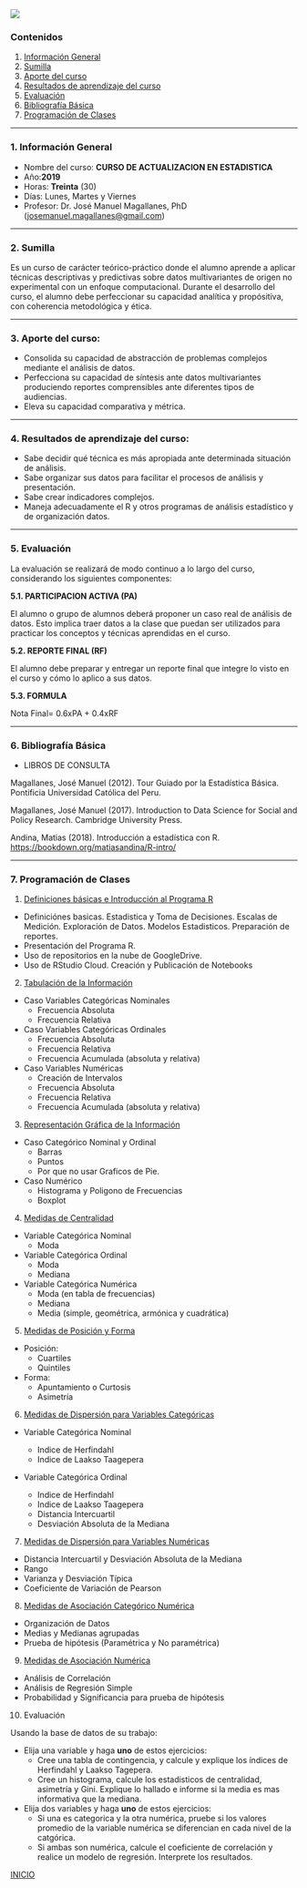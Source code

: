 ![](pics/LOGO_AID.png)

<a id='beginning'></a>

### Contenidos


1. [Información General](#part1) 
2. [Sumilla](#part2) 
3. [Aporte del curso](#part3) 
4. [Resultados de aprendizaje del curso](#part4)  
5. [Evaluación](#part5)
6. [Bibliografía Básica](#part6)
7. [Programación de Clases](#part7)
   

____

<a id='part1'></a>

### 1. Información General


* Nombre del curso: **CURSO DE ACTUALIZACION EN ESTADISTICA**
* Año:**2019**
* Horas: **Treinta** (30)
* Días: Lunes, Martes y Viernes
* Profesor:  Dr. José Manuel Magallanes, PhD ([josemanuel.magallanes@gmail.com](mailto:josemanuel.magallanes@gmail.com))

 
____
<a id='part2'></a>

### 2. Sumilla

Es un curso de carácter teórico-práctico donde el alumno aprende a aplicar técnicas descriptivas y predictivas sobre datos multivariantes de origen no experimental con un enfoque computacional. Durante el desarrollo del curso, el alumno debe perfeccionar su capacidad analítica y propósitiva, con coherencia metodológica y ética.



____
<a id='part3'></a>

### 3. Aporte del curso:

 
* Consolida su capacidad de abstracción de problemas complejos mediante el análisis de datos.
* Perfecciona su capacidad de síntesis ante datos multivariantes produciendo reportes comprensibles ante diferentes tipos de audiencias.
* Eleva su capacidad comparativa y métrica.




____
<a id='part4'></a>

### 4. Resultados de aprendizaje del curso:

* Sabe decidir qué técnica es más apropiada ante determinada situación de análisis.
* Sabe organizar sus datos para facilitar el procesos de análisis y presentación.
* Sabe crear indicadores complejos.
* Maneja adecuadamente el R y otros programas de análisis estadístico y de organización datos.




____
<a id='part5'></a>


### 5. Evaluación

La evaluación se realizará de modo continuo a lo largo del curso, considerando los siguientes componentes:

**5.1. PARTICIPACION ACTIVA (PA)**

El alumno o grupo de alumnos deberá proponer un caso real de análisis de datos. Esto implica traer datos a la clase que puedan ser utilizados para practicar los conceptos y técnicas aprendidas en el curso.


**5.2. REPORTE FINAL (RF)**

El alumno debe preparar y entregar un reporte final que integre lo visto en el curso y cómo lo aplico a sus datos.


**5.3. FORMULA** 

Nota Final= 0.6xPA + 0.4xRF



____
<a id='part6'></a>


### 6. Bibliografía Básica

* LIBROS DE CONSULTA 

Magallanes, José Manuel (2012). Tour Guiado por la Estadística Básica. Pontificia Universidad Católica del Peru.

Magallanes, José Manuel (2017). Introduction to Data Science for Social and Policy Research. Cambridge University Press.

Andina, Matias (2018). Introducción a estadística con R. [https://bookdown.org/matiasandina/R-intro/](https://bookdown.org/matiasandina/R-intro/)


____
<a id='part7'></a>

### 7. Programación de Clases


1. [Definiciones básicas e Introducción al Programa R](https://htmlpreview.github.io/?https://github.com/CoursesAndTutorials/Estadistica/blob/master/sesion1.html)

  * Definiciónes basicas. Estadistica y Toma de Decisiones. Escalas de Medición. Exploración de Datos. Modelos Estadisticos. Preparación de reportes.
  * Presentación del Programa R. 
  * Uso de repositorios en la nube de GoogleDrive. 
  * Uso de RStudio Cloud. Creación y Publicación de Notebooks
      
2. [Tabulación de la Información](https://htmlpreview.github.io/?https://github.com/CoursesAndTutorials/Estadistica/blob/master/sesion2_tabulacion.html)

* Caso Variables Categóricas Nominales
  - Frecuencia Absoluta
  - Frecuencia Relativa
  
* Caso Variables Categóricas Ordinales
  - Frecuencia Absoluta
  - Frecuencia Relativa
  - Frecuencia Acumulada (absoluta y relativa)

* Caso Variables Numéricas
  - Creación de Intervalos
  - Frecuencia Absoluta
  - Frecuencia Relativa
  - Frecuencia Acumulada (absoluta y relativa)

3. [Representación Gráfica de la Información](https://htmlpreview.github.io/?https://github.com/CoursesAndTutorials/Estadistica/blob/master/sesion3_Graficas.html)

* Caso Categórico Nominal y Ordinal
  - Barras
  - Puntos
  - Por que no usar Graficos de Pie.
  
* Caso Numérico
  - Histograma y Poligono de Frecuencias
  - Boxplot


4. [Medidas de Centralidad](https://htmlpreview.github.io/?https://github.com/CoursesAndTutorials/Estadistica/blob/master/sesion4_Centralidad.html)

* Variable Categórica Nominal
  - Moda
  
* Variable Categórica Ordinal
  - Moda
  - Mediana
  
* Variable Categórica Numérica
  - Moda (en tabla de frecuencias)
  - Mediana
  - Media (simple, geométrica, armónica y cuadrática)

  

5. [Medidas de Posición y Forma](https://htmlpreview.github.io/?https://github.com/CoursesAndTutorials/Estadistica/blob/master/sesion5_PosFor.html)

* Posición:
  - Cuartiles
  - Quintiles
* Forma:
  - Apuntamiento o Curtosis
  - Asimetría

6. [Medidas de Dispersión para Variables Categóricas](https://htmlpreview.github.io/?https://github.com/CoursesAndTutorials/Estadistica/blob/master/sesion6_DispersionCat.html)

* Variable Categórica Nominal 
  - Indice de Herfindahl
  - Indice de Laakso Taagepera

* Variable Categórica Ordinal

  - Indice de Herfindahl
  - Indice de Laakso Taagepera
  - Distancia Intercuartil
  - Desviación Absoluta de la Mediana
  

7. [Medidas de Dispersión para Variables Numéricas](https://htmlpreview.github.io/?https://github.com/CoursesAndTutorials/Estadistica/blob/master/sesion7_DispersionNum.html)

* Distancia Intercuartil y Desviación Absoluta de la Mediana
* Rango
* Varianza y Desviación Típica
* Coeficiente de Variación de Pearson

8. [Medidas de Asociación Categórico Numérica](https://htmlpreview.github.io/?https://github.com/CoursesAndTutorials/Estadistica/blob/master/sesion8_AsocCatNum.html)

* Organización de Datos
* Medias y Medianas agrupadas
* Prueba de hipótesis (Paramétrica y No paramétrica)

9. [Medidas de Asociación Numérica](https://htmlpreview.github.io/?https://github.com/CoursesAndTutorials/Estadistica/blob/master/sesion9_AsocNumNum.html)

* Análisis de Correlación
* Análisis de Regresión Simple
* Probabilidad y Significancia para prueba de hipótesis


10. Evaluación

Usando la base de datos de su trabajo:

* Elija una variable y haga **uno** de estos ejercicios:
    - Cree una tabla de contingencia, y calcule y explique los índices de Herfindahl y Laakso Tagepera.
    - Cree un histograma, calcule los estadisticos de centralidad, asimetría y Gini. Explique lo hallado e informe si la media es mas informativa que la mediana.

* Elija dos variables y haga **uno** de estos ejercicios:
    - Si una es categorica y la otra numérica, pruebe si los valores promedio de la variable numérica se diferencian en cada nivel de la catgórica.
    - Si ambas son numérica, calcule el coeficiente de correlación y realice un modelo de regresión. Interprete los resultados.



[INICIO](#beginning)
